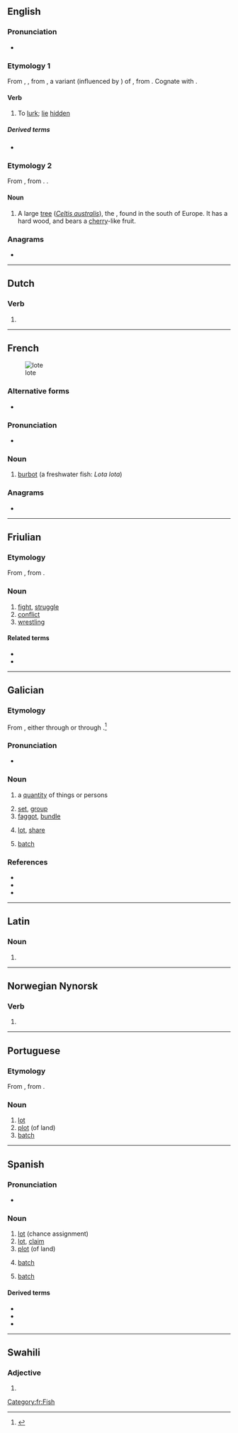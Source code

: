 {{also|LOTE|Lote|löte}}
==English==

===Pronunciation===
* {{rhymes|en|əʊt}}

===Etymology 1===
From {{inh|en|enm|loten}}, {{m|enm|lotien}}, from {{inh|en|ang|*lotian}}, a variant (influenced by {{cog|ang|lot|t=fraud; deceit}}) of {{m|ang|lutian|t=to lie hid; be concealed; lurk; skulk; be latent}}, from {{inh|en|gem-pro|*lutōną|t=to conceal; hide; lurk}}. Cognate with {{cog|got|𐌻𐌿𐍄𐍉𐌽|t=to deceive}}.

====Verb====
{{en-verb|lot|ing}}

# {{lb|en|intransitive|archaic}} To [[lurk]]; [[lie]] [[hidden]]

=====Derived terms=====
* {{l|en|loteby}}

===Etymology 2===
From {{lena}} {{bor|en|la|lotus}}, from {{cog|grc|λωτός||lotus}}. {{doublet|en|lotus}}.

====Noun====
{{en-noun}}

# A large [[tree]] (''[[Celtis australis]]''), the {{vern|European nettle tree}}, found in the south of Europe. It has a hard wood, and bears a [[cherry]]-like fruit.
#: {{rfquotek|Eng. Cyclopaedia‎}}

{{Webster 1913}}

===Anagrams===
* {{anagrams|en|a=elot|ELOT|Leto|telo-|tole}}

{{topics|en|Fruits|Rosales order plants}}

----

==Dutch==

===Verb===
{{head|nl|verb form}}

# {{nl-verb form of|n=sg|t=pres|m=subj|loten}}

----

==French==
[[Image: Trüsche Walchensee.jpg|thumb|lote]]

===Alternative forms===
* {{l|fr|lotte}}

===Pronunciation===
* {{fr-IPA}}

===Noun===
{{fr-noun|f}}

# [[burbot]] (a freshwater fish: ''Lota lota'')

===Anagrams===
* {{l|fi|tôle}}

[[Category:fr:Fish]]

----

==Friulian==

===Etymology===
From {{inh|fur|LL.|lucta}}, from {{inh|fur|la|luctor}}.

===Noun===
{{fur-noun|f|pl=lotis}}

# [[fight]], [[struggle]]
# [[conflict]]
# [[wrestling]]

====Related terms====
* {{l|fur|lotâ}}
* {{l|fur|lotadôr}}

----

==Galician==

===Etymology===
From {{der|gl|gem-pro|*hlutą||lot, share}}, either through {{der|gl|gem-sue|-}} or through {{bor|gl|fro|lot}}.<ref>{{R:DCECH|lote}}</ref>

===Pronunciation===
* {{IPA|gl|/ˈlɔte̝/}}

===Noun===
{{gl-noun|m}}

# a [[quantity]] of things or persons
#: {{uxi|gl|morreu un '''lote''' de homes construíndo a presa|t=a '''lot''' of men died during the construction of the dam}}
#: {{syn|gl|fato}}
# [[set]], [[group]]
# [[faggot]], [[bundle]]
#: {{syn|gl|feixe}}
# [[lot]], [[share]]
#: {{syn|gl|partilla|sorte}}
# {{lb|gl|production}} [[batch]]

===References===
* {{R:DDLG}}
* {{R:TILG}}
* {{R:TLPGP}}
<references />

----

==Latin==

===Noun===
{{la-noun-form|lōte}}

# {{inflection of|la|lōtus||voc|s}}

----

==Norwegian Nynorsk==

===Verb===
{{head|nn|verb form}}

# {{inflection of|nn|lyta||past|part}}

----

==Portuguese==

===Etymology===
From {{etyl|fr|pt}} {{m|fr|lot}}, from {{etyl|frk|pt}} {{m|frk|*lot}}.

===Noun===
{{pt-noun|m}}

# [[lot]]
# [[plot]] (of land)
# [[batch]]

----

==Spanish==

===Pronunciation===
* {{rhymes|es|ote}}

===Noun===
{{es-noun|m}}

# [[lot]] (chance assignment)
# [[lot]], [[claim]]
# [[plot]] (of land)
# {{lb|es|production}} [[batch]]
# {{lb|es|informatics}} [[batch]]

====Derived terms====
* {{l|es|al lote}}
* {{l|es|darse el lote}}
* {{l|es|lotear}}

----

==Swahili==

===Adjective===
{{head|sw|adjective form}}

# {{sw-adj form of|ji|ote}}